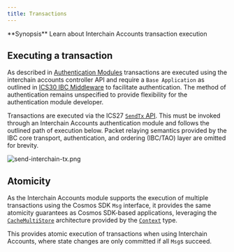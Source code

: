 ```yaml
---
title: Transactions
---
```


<Note>
**Synopsis**
Learn about Interchain Accounts transaction execution
</Note>

## Executing a transaction

As described in [Authentication Modules](/docs/ibc/v4.6.x/apps/interchain-accounts/auth-modules#trysendtx) transactions are executed using the interchain accounts controller API and require a `Base Application` as outlined in [ICS30 IBC Middleware](https://github.com/cosmos/ibc/tree/master/spec/app/ics-030-middleware) to facilitate authentication. The method of authentication remains unspecified to provide flexibility for the authentication module developer.

Transactions are executed via the ICS27 [`SendTx` API](/docs/ibc/v4.6.x/apps/interchain-accounts/auth-modules#trysendtx). This must be invoked through an Interchain Accounts authentication module and follows the outlined path of execution below. Packet relaying semantics provided by the IBC core transport, authentication, and ordering (IBC/TAO) layer are omitted for brevity.

![send-interchain-tx.png](/docs/ibc/images/02-apps/02-interchain-accounts/images/send-interchain-tx.png)

## Atomicity

As the Interchain Accounts module supports the execution of multiple transactions using the Cosmos SDK `Msg` interface, it provides the same atomicity guarantees as Cosmos SDK-based applications, leveraging the [`CacheMultiStore`](https://docs.cosmos.network/main/learn/advanced/store#cachemultistore) architecture provided by the [`Context`](https://docs.cosmos.network/main/learn/advanced/context.html) type.

This provides atomic execution of transactions when using Interchain Accounts, where state changes are only committed if all `Msg`s succeed.
